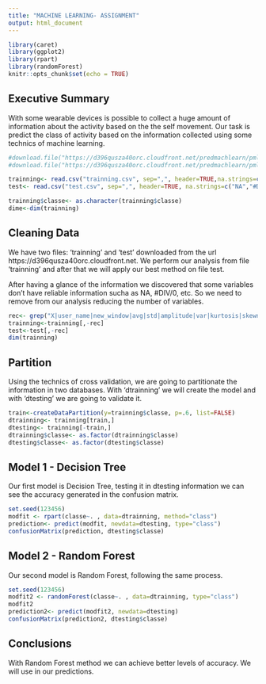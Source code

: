 ---
title: "MACHINE LEARNING- ASSIGNMENT"
output: html_document
---

```{r setup, include=FALSE}
library(caret)
library(ggplot2)
library(rpart)
library(randomForest)
knitr::opts_chunk$set(echo = TRUE)
```
## Executive Summary

With some wearable devices is possible to collect a huge amount of information about the activity based on the the self movement.
Our task is predict the class of activity based on the information collected using some technics of machine learning.


```{r echo=FALSE}

#download.file("https://d396qusza40orc.cloudfront.net/predmachlearn/pml-training.csv", destfile="trainning.csv")
#download.file("https://d396qusza40orc.cloudfront.net/predmachlearn/pml-testing.csv", destfile="test.csv")

trainning<- read.csv("trainning.csv", sep=",", header=TRUE,na.strings=c("NA","#DIV/0!",""))
test<- read.csv("test.csv", sep=",", header=TRUE, na.strings=c("NA","#DIV/0!",""))

trainning$classe<- as.character(trainning$classe)
dime<-dim(trainning)
```

## Cleaning Data 

We have two files: 'trainning' and 'test' downloaded from the url https://d396qusza40orc.cloudfront.net. We perform our analysis from file 'trainning' and after that we will apply our best method on file test.


After having a glance of the information we discovered that some variables don't have reliable information sucha as NA, #DIV/0, etc. So we need to remove from our analysis reducing the number of variables.


```{r echo=FALSE}
rec<- grep("X|user_name|new_window|avg|std|amplitude|var|kurtosis|skewness|min_roll|min_pitch|min_yaw|max_roll|max_picth|max_yaw", names(trainning))
trainning<-trainning[,-rec]
test<-test[,-rec]
dim(trainning)
```

## Partition

Using the technics of cross validation, we are going to partitionate the information in two databases. With 'dtrainning' we will create the model and with 'dtesting' we are going to validate it.

```{r}
train<-createDataPartition(y=trainning$classe, p=.6, list=FALSE)
dtrainning<- trainning[train,]
dtesting<- trainning[-train,]
dtrainning$classe<- as.factor(dtrainning$classe)
dtesting$classe<- as.factor(dtesting$classe)

```


## Model 1 - Decision Tree

Our first model is Decision Tree, testing it in dtesting information we can see the accuracy generated in the confusion matrix.   

```{r}
set.seed(123456)
modfit <- rpart(classe~. , data=dtrainning, method="class")
prediction<- predict(modfit, newdata=dtesting, type="class")
confusionMatrix(prediction, dtesting$classe)

```

## Model 2 - Random Forest

Our second model is Random Forest, following the same process.

```{r}
set.seed(123456)
modfit2 <- randomForest(classe~. , data=dtrainning, type="class")
modfit2
prediction2<- predict(modfit2, newdata=dtesting)
confusionMatrix(prediction2, dtesting$classe)

```


## Conclusions

With Random Forest method we can achieve better levels of accuracy. We will use in our predictions.





